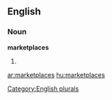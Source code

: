 ==English==

===Noun===
'''marketplaces'''

# {{plural of|[[marketplace]]}}

[[Category:English plurals]]

[[ar:marketplaces]]
[[hu:marketplaces]]
